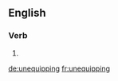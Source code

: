 ==English==

===Verb===
{{head|en|present participle}}

# {{present participle of|unequip|lang=en}}

[[de:unequipping]]
[[fr:unequipping]]
